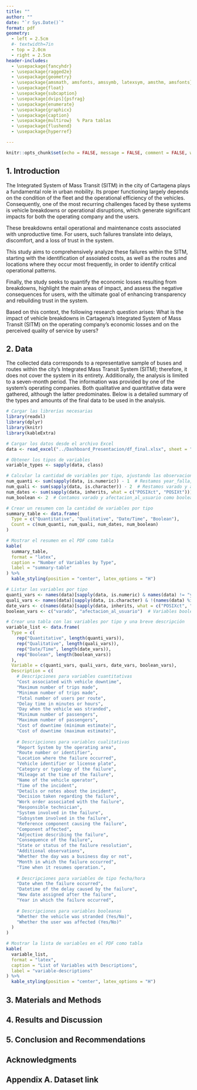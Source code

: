 ```yaml
---
title: ""
author: ""
date: "`r Sys.Date()`"
format: pdf
geometry:
  - left = 2.5cm
  #- textwidth=7in
  - top = 2.0cm
  - right = 2.5cm
header-includes:
  - \usepackage{fancyhdr} 
  - \usepackage{ragged2e} 
  - \usepackage{geometry} 
  - \usepackage{amsmath, amsfonts, amssymb, latexsym, amsthm, amsfonts} 
  - \usepackage{float} 
  - \usepackage{subcaption} 
  - \usepackage[dvips]{psfrag} 
  - \usepackage{enumerate} 
  - \usepackage{graphicx} 
  - \usepackage{caption} 
  - \usepackage{multirow}  % Para tablas
  - \usepackage{flushend} 
  - \usepackage{hyperref}

---
```


\renewcommand{\tablename}{Tabla}
\renewcommand{\figurename}{Figura}
\renewcommand{\refname}{References}

\renewcommand{\footrulewidth}{0.4pt}
\renewcommand{\headrulewidth}{0.4pt}
\hypersetup{
colorlinks=true,
linkcolor=blue,
filecolor=magenta,
urlcolor=cyan,
pdftitle={Proyecto de Módulo},
bookmarks=true,
pdfpagemode=FullScreen,
}


```r
knitr::opts_chunk$set(echo = FALSE, message = FALSE, comment = FALSE, warning = FALSE)
```


\pagestyle{fancy}
\fancyhead[R]{}
\fancyhead[L]{\footnotesize{Caso de estudios }}
\fancyfoot[L]{\includegraphics[height=0.5cm]{imagenes/logoc.png}}
\fancyfoot[R]{}




\title{
\LARGE
The Impact of SITM Vehicle Breakdowns on Economic Losses and Perceived Service Quality in Cartagena\\[0.5em]
\large % Cambia el tamaño aquí según lo que prefieras
Impacto de las varadas de vehículos del SITM en las pérdidas económicas y la percepción del servicio en Cartagena
}




\author{Alexander Sánchez González \thanks{ Universidad Tecnológica de
Bolívar, Colombia, e-mail: \url{sancheza@utb.edu.co}, ID: T00054514}
\and Amparo Hazbun Martinez \thanks{ Universidad Tecnológica de
Bolívar, Colombia, e-mail: \url{ahazbun@utb.edu.co}, ID: T000XXXXX}
\and Maria Mercedes Romero Racine \thanks{ Universidad Tecnológica de
Bolívar, Colombia, e-mail: \url{mracine@utb.edu.co}, ID: T000XXXXX}
\and Misael Jose Pastrana Fuentes \thanks{ Universidad Tecnológica de
Bolívar, Colombia, e-mail: \url{pastranam@utb.edu.co}, ID: T000XXXXX}
} 






\begin{@twocolumnfalse}
\maketitle

\begin{center}\rule{12cm}{0.3mm} \end{center}

\begin{center}
\textbf{Abstract} 
\end{center}
 
\justify

\textbf{Background:}

\textbf{Aims:} 

General Objective:

To analyze the impact of vehicle breakdowns within the Integrated System of Mass Transit (SITM) of the city of Cartagena on the economic losses of the operating company and on the perceived service quality by users.

Specific Objectives:

\begin{enumerate} 
  \item Identify the routes and locations with the highest frequency and costs of breakdowns. 
  \item Determine the main operational causes associated with breakdowns and their relationship with user satisfaction.    \item Quantify the economic losses caused by vehicle breakdowns in the SITM, taking into account operational and maintenance costs, as well as unproductive time. 
\end{enumerate}

\textbf{Methods:}

Analysis of breakdown records, analysis of economic losses, assessment of impact by route and location, statistical analysis.

\textbf{Results:}

\textbf{Conclusions:}



\textbf{\textit{Keywords:}}
Stranded, Economic losses, Service quality, Users, SITM (Integrated System of Mass Transit).


\begin{center}
\textbf{Resumen} 
\end{center}

\justify


\textbf{Antecedentes:}
El análisis de las fallas en los sistemas de transporte masivo ha sido ampliamente estudiado debido a su impacto en la economía, la calidad del servicio y el bienestar de la población. La eficiencia del sistema influye directamente en los niveles de satisfacción de los ciudadanos, afectando su experiencia de movilidad dentro de la ciudad. Investigaciones como **Sistemas Masivos de Transporte y sus Efectos en la Sostenibilidad e Innovación en América Latina** resaltan la importancia de una gestión estratégica que permita minimizar costos y optimizar la operatividad. La implementación de mantenimiento preventivo y la adecuada administración de los recursos resultan fundamentales para reducir interrupciones en el servicio y mejorar su continuidad. Por otro lado, el **Estudio sobre Sistemas Integrados de Transporte Masivo en Colombia** analiza los desafíos y avances en la gestión de estos sistemas a nivel nacional. Sus hallazgos refuerzan la necesidad de fortalecer estrategias de mantenimiento y modernización de flotas para mejorar la eficiencia operativa. 
 
Asimismo, el estudio **Influencia de los Sistemas de Transporte Masivo en la Movilidad Inteligente** resaltan la importancia  de la tecnología en la detección y prevención de fallas. Con el uso de herramientas digitales y sistemas de monitoreo permiten reducir pérdidas económicas y mejorar la experiencia del usuario. Su aplicación en el **Sistema Integrado de Transporte Masivo (SITM) de Cartagena** podría ser una estrategia efectiva para optimizar el funcionamiento y disminuir la frecuencia de varadas.  
\textbf{Objetivos:}

Objetivo general:

Analizar el impacto de las varadas de los vehículos del Sistema Integrado de Transporte Masivo (SITM) de la ciudad de Cartagena en las pérdidas económicas de la empresa operadora y en la calidad del servicio percibida por los usuarios.

Objetivos específicos:

\begin{enumerate}
    \item Identificar las rutas y ubicaciones con mayor frecuencia y costos de varadas.
    \item Determinar las principales causas operativas asociadas a las varadas y su relación con la satisfacción del usuario.
    \item Cuantificar las pérdidas económicas generadas por las varadas de los vehículos del SITM, considerando costos operativos, de mantenimiento y los tiempos improductivos.
\end{enumerate}

\textbf{Método:}
Se realizó un estudio transversal descriptivo sobre una base  de fallas en vehículos del Sistema Integrado de Transporte Masivo (SITM) de la ciudad de Cartagena. El análisis abarcó desde el 1 de septiembre de 2024 hasta el 1 de agosto de 2025.  por su parte, para las variables cualitativas se estimaron frecuencias absolutas y relativas y en el caso de las variables cuantitativas estas fueron resumidas a partir del uso de medias de tendencia central y dispersión particular, se usaron medias,frecuencias relativas y absolutas. La estimación del costo de oportunidad fue calculada teniendo en cuenta el numero de personas maxima que los vehiculos pueden trasportar y multiplicado por el costo total de la tarija a 2024 que era de $3000 pesos.

\textbf{Resultados:}
\begin{enumerate}
    \item Durante los siete meses del estudio, se registraron un total de 3,635 fallas. Las rutas X106 (546 fallas) y X104 (524 fallas) presentaron el mayor número de incidencias. Asimismo, se observa que el tipo de vehículo con mayor frecuencia de averías es el Padron, con un total de 2,484 fallas, lo que representa el 68% del total.
    \item Se observa que las fallas ocurren principalmente en el Patio Portal, con un total de 1,176 incidentes (37%), seguido por la Estación Bodeguita con 655 fallas (20%) y la Terminal con 191 fallas (5.9%). Estas averías suelen presentarse entre las 5:30 p. m. y las 7:00 p. m. En cuanto a las causas, el problema más frecuente es la falla en el sistema de aire comprimido, con 292 casos (18%), seguido por altas temperaturas y riesgos de daños en componentes y motores, con 230 reportes (14%). Otra avería común es el mal funcionamiento de las puertas, que representa 158 casos (9.8%).
    \item En términos de costos, se identificó que la mediana de los costos por operación sugiere que el 50% de los costos de oportunidad mínimos son menores a 900,000, mientras que la otra mitad supera este valor. Por otro lado, el costo mínimo promedio de oportunidad calculado fue de 20,519,571 pesos colombianos por día varado, mientras que el máximo alcanzó los 43,889,084 pesos colombianos, lo que representaría una pérdida promedio de 1,545 usuarios.
\end{enumerate}

  
\textbf{Conclusión:}

En conclusión, la recurrencia de varadas y sus consecuencias evidencian la necesidad de **optimizar los procesos de mantenimiento**, implementar **estrategias de prevención de fallas** y considerar **posibles mejoras en la infraestructura vehicular**. Abordar estos aspectos no solo contribuiría a reducir los costos operativos, sino que también mejoraría la experiencia del usuario y la continuidad del servicio, fortaleciendo la eficiencia y sostenibilidad del SITM. esto dado que se identifico por medio del análisis de las varadas de los vehículos del **Sistema Integrado de Transporte Masivo (SITM)**, que estos generan un impacto significativo tanto en las **pérdidas económicas de la empresa operadora** como en la **calidad del servicio percibida por los usuarios**.  

dado que si lo miramos desde la perspectiva financiera, las interrupciones en el servicio generan costos elevados, con un costo mínimo promedio de **20,519,571 pesos colombianos por día varado**, alcanzando hasta **43,889,084 pesos** en los peores escenarios. Esto no solo representa un riesgo financiero considerable para la empresa, sino que también implica una pérdida diaria estimada de **1,545 usuarios**, afectando la sostenibilidad del sistema y la confianza en el usuario.Por su parte, en términos operativos, las fallas ocurren con mayor frecuencia en puntos clave como **el Patio Portal (37%)**, **la Estación Bodeguita (20%)** y **la Terminal (5.9%)**, y  estas suelen presentarse en horarios críticos entre **las 5:30 p. m** y **las 7:00 p. m**. Los problemas más recurrentes afectan a los buses son  **aire comprimido (32%)** y **el motor (23%)**, así como subsistemas esenciales como **los frenos (16%)** y **el sistema de refrigeración (16%)**.  

pero esta  alta incidencia  de fallas se presenta en los vehículos de tipologia **Padron (68%)** lo que sugiere que ciertos modelos requieren **mayor mantenimiento o actualización** para reducir la frecuencia de varadas y mejorar la confiabilidad del sistema. Además, las fallas en el **sistema de aire comprimido (18%)** y los riesgos derivados de **altas temperaturas en los componentes** y **el motor (14%)** destacan como factores clave que deben ser abordados para mejorar la eficiencia del servicio, reducir la afectación  al servicio y mejor aumentar las ganancias producto del servicio.  


\textbf{\textit{Palabras clave:}}
Varadas, Pérdidas económicas, Calidad del servicio, Usuarios, SITM (Sistema Integrado de Transporte Masivo).


\begin{center}\rule{12cm}{0.3mm} \end{center}
\end{@twocolumnfalse}


## 1. Introduction

The Integrated System of Mass Transit (SITM) in the city of Cartagena plays a fundamental role in urban mobility. Its proper functioning largely depends on the condition of the fleet and the operational efficiency of the vehicles. Consequently, one of the most recurring challenges faced by these systems is vehicle breakdowns or operational disruptions, which generate significant impacts for both the operating company and the users.

These breakdowns entail operational and maintenance costs associated with unproductive time. For users, such failures translate into delays, discomfort, and a loss of trust in the system.

This study aims to comprehensively analyze these failures within the SITM, starting with the identification of assoiated costs, as well as the routes and locations where they occur most frequently, in order to identify critical operational patterns.

Finally, the study seeks to quantify the economic losses resulting from breakdowns, highlight the main areas of impact, and assess the negative consequences for users, with the ultimate goal of enhancing transparency and rebuilding trust in the system.

Based on this context, the following research question arises:
What is the impact of vehicle breakdowns in Cartagena’s Integrated System of Mass Transit (SITM) on the operating company’s economic losses and on the perceived quality of service by users?

## 2. Data

The collected data corresponds to a representative sample of buses and routes within the city's Integrated Mass Transit System (SITM); therefore, it does not cover the system in its entirety. Additionally, the analysis is limited to a seven-month period. The information was provided by one of the system’s operating companies. Both qualitative and quantitative data were gathered, although the latter predominates. Below is a detailed summary of the types and amounts of the final data to be used in the analysis.

```r
# Cargar las librerías necesarias
library(readxl)
library(dplyr)
library(knitr)
library(kableExtra)

# Cargar los datos desde el archivo Excel
data <- read_excel("../Dashboard_Presentacion/df_final.xlsx", sheet = "Sheet1")

# Obtener los tipos de variables
variable_types <- sapply(data, class)

# Calcular la cantidad de variables por tipo, ajustando las observaciones
num_quanti <- sum(sapply(data, is.numeric)) - 1  # Restamos year_falla, que ahora es Date/Time
num_quali <- sum(sapply(data, is.character)) - 2  # Restamos varado y afectacion_al_usuario, que son booleanas
num_dates <- sum(sapply(data, inherits, what = c("POSIXct", "POSIXt"))) + 1  # Agregamos year_falla
num_boolean <- 2  # Contamos varado y afectacion_al_usuario como booleanas

# Crear un resumen con la cantidad de variables por tipo
summary_table <- data.frame(
  Type = c("Quantitative", "Qualitative", "Date/Time", "Boolean"),
  Count = c(num_quanti, num_quali, num_dates, num_boolean)
)

# Mostrar el resumen en el PDF como tabla
kable(
  summary_table, 
  format = "latex", 
  caption = "Number of Variables by Type", 
  label = "summary-table"
) %>%
  kable_styling(position = "center", latex_options = "H")
```
```r
# Listar las variables por tipo
quanti_vars <- names(data)[sapply(data, is.numeric) & names(data) != "year_falla"]   # Variables cuantitativas
quali_vars <- names(data)[sapply(data, is.character) & !(names(data) %in% c("varado", "afectacion_al_usuario"))] # Variables cualitativas
date_vars <- c(names(data)[sapply(data, inherits, what = c("POSIXct", "POSIXt"))], "year_falla")  # Variables de tipo fecha
boolean_vars <- c("varado", "afectacion_al_usuario")  # Variables booleanas

# Crear una tabla con las variables por tipo y una breve descripción
variable_list <- data.frame(
  Type = c(
    rep("Quantitative", length(quanti_vars)),
    rep("Qualitative", length(quali_vars)),
    rep("Date/Time", length(date_vars)),
    rep("Boolean", length(boolean_vars))
  ),
  Variable = c(quanti_vars, quali_vars, date_vars, boolean_vars),
  Description = c(
    # Descripciones para variables cuantitativas
    "Cost associated with vehicle downtime",
    "Maximum number of trips made",
    "Minimum number of trips made",
    "Total number of users per route",
    "Delay time in minutes or hours",
    "Day when the vehicle was stranded",
    "Minimum number of passengers",
    "Maximum number of passengers",
    "Cost of downtime (minimum estimate)",
    "Cost of downtime (maximum estimate)",
    
    # Descripciones para variables cualitativas
    "Report System by the operating area",
    "Route number or identifier",
    "Location where the failure occurred",
    "Vehicle identifier or license plate",
    "Category or typology of the failure",
    "Mileage at the time of the failure",
    "Name of the vehicle operator",
    "Time of the incident",
    "Details or notes about the incident",
    "Decision taken regarding the failure",
    "Work order associated with the failure",
    "Responsible technician",
    "System involved in the failure",
    "Subsystem involved in the failure",
    "Reference component causing the failure",
    "Component affected",
    "Adjective describing the failure",
    "Consequence of the failure",
    "State or status of the failure resolution",
    "Additional observations",
    "Whether the day was a business day or not",
    "Month in which the failure occurred",
    "Time when it resumes operation.",
    
    # Descripciones para variables de tipo fecha/hora
    "Date when the failure occurred",
    "Datetime of the delay caused by the failure",
    "New date assigned after the failure",
    "Year in which the failure occurred",
    
    # Descripciones para variables booleanas
    "Whether the vehicle was stranded (Yes/No)",
    "Whether the user was affected (Yes/No)"
  )
)

# Mostrar la lista de variables en el PDF como tabla
kable(
  variable_list, 
  format = "latex", 
  caption = "List of Variables with Descriptions", 
  label = "variable-descriptions"
) %>%
  kable_styling(position = "center", latex_options = "H") 
```


## 3. Materials and Methods
 
## 4. Results and Discussion

## 5. Conclusion and Recommendations

## Acknowledgments

## Appendix A. Dataset link

\newpage

\begin{thebibliography}{01}
\bibitem{jorge} Referencia n\'umero uno.
\bibitem{2} Referencia n\'umero dos.
\bibitem{3} Referencia n\'umero tres.
\bibitem{Baz} \textsc{Bazaraa, M.S., J.J. Jarvis} y \textsc{H.D. Sherali},
\textit{Programaci\'on lineal y flujo en redes}, segunda edici\'on,Limusa, M\'exico, DF, 2004.
\end{thebibliography}





